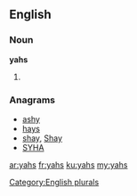 ==English==

===Noun===
'''yahs'''

# {{plural of|[[yah]]}}

===Anagrams===
* [[ashy#English|ashy]]
* [[hays#English|hays]]
* [[shay#English|shay]], [[Shay#English|Shay]]
* [[SYHA#English|SYHA]]

[[Category:English plurals]]

[[ar:yahs]]
[[fr:yahs]]
[[ku:yahs]]
[[my:yahs]]